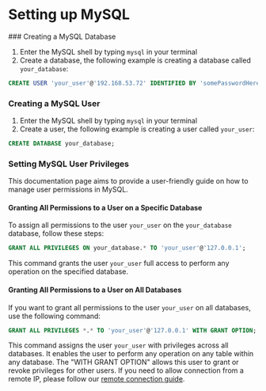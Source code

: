 
# Setting up MySQL

<Steps>
### Creating a MySQL Database

1) Enter the MySQL shell by typing `mysql` in your terminal
2) Create a database, the following example is creating a database called `your_database`:
```sql
CREATE USER 'your_user'@'192.168.53.72' IDENTIFIED BY 'somePasswordHere';
```

### Creating a MySQL User

1) Enter the MySQL shell by typing `mysql` in your terminal
2) Create a user, the following example is creating a user called `your_user`:
```sql
CREATE DATABASE your_database;
```

### Setting MySQL User Privileges

This documentation page aims to provide a user-friendly guide on how to manage user permissions in MySQL.

#### Granting All Permissions to a User on a Specific Database

To assign all permissions to the user `your_user` on the `your_database` database, follow these steps:
```sql
GRANT ALL PRIVILEGES ON your_database.* TO 'your_user'@'127.0.0.1';
```
This command grants the user `your_user` full access to perform any operation on the specified database.

#### Granting All Permissions to a User on All Databases
If you want to grant all permissions to the user `your_user` on all databases, use the following command:
```sql
GRANT ALL PRIVILEGES *.* TO 'your_user'@'127.0.0.1' WITH GRANT OPTION;
```

This command assigns the user `your_user` with privileges across all databases. It enables the user to perform any operation on any table within any database.  The "WITH GRANT OPTION" allows this user to grant or revoke privileges for other users.
</Steps>
If you need to allow connection from a remote IP, please follow our [remote connection guide](/mysql/setting-up-mysql#setting-mysql-user-privileges).